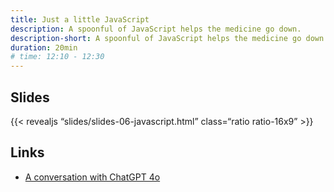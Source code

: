 ```yaml
---
title: Just a little JavaScript
description: A spoonful of JavaScript helps the medicine go down.
description-short: A spoonful of JavaScript helps the medicine go down
duration: 20min
# time: 12:10 - 12:30
---
```


## Slides

{{< revealjs "slides/slides-06-javascript.html" class="ratio ratio-16x9" >}}

## Links

* [A conversation with ChatGPT 4o](workshop-06-chat.qmd)